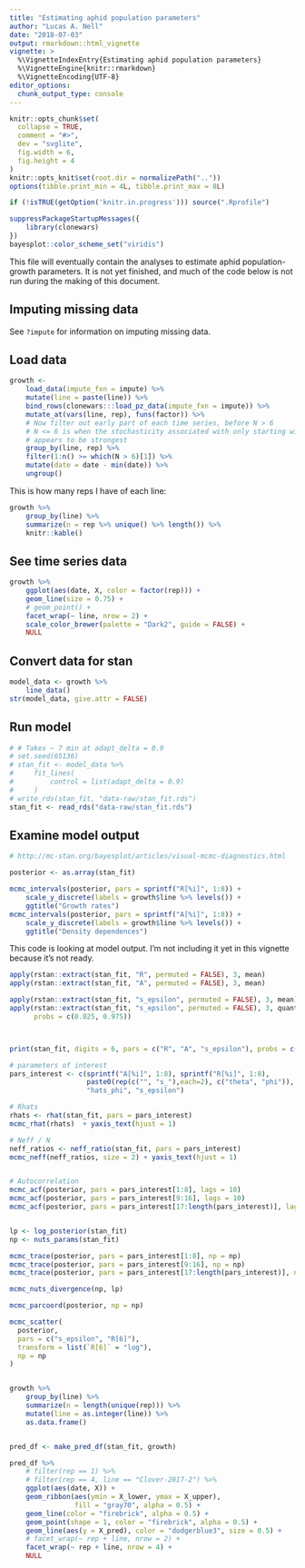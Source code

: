 ```yaml
---
title: "Estimating aphid population parameters"
author: "Lucas A. Nell"
date: "2018-07-03"
output: rmarkdown::html_vignette
vignette: >
  %\VignetteIndexEntry{Estimating aphid population parameters}
  %\VignetteEngine{knitr::rmarkdown}
  %\VignetteEncoding{UTF-8}
editor_options: 
  chunk_output_type: console
---
```


```r
knitr::opts_chunk$set(
  collapse = TRUE,
  comment = "#>",
  dev = "svglite", 
  fig.width = 6,
  fig.height = 4
)
knitr::opts_knit$set(root.dir = normalizePath(".."))
options(tibble.print_min = 4L, tibble.print_max = 8L)
```
```r
if (!isTRUE(getOption('knitr.in.progress'))) source(".Rprofile")
```

```r
suppressPackageStartupMessages({
    library(clonewars)
})
bayesplot::color_scheme_set("viridis")
```


This file will eventually contain the analyses to estimate aphid population-growth
parameters.
It is not yet finished, and much of the code below is not run during the making of
this document.


## Imputing missing data

See `?impute` for information on imputing missing data.


## Load data

```r
growth <- 
    load_data(impute_fxn = impute) %>%
    mutate(line = paste(line)) %>% 
    bind_rows(clonewars:::load_pz_data(impute_fxn = impute)) %>% 
    mutate_at(vars(line, rep), funs(factor)) %>% 
    # Now filter out early part of each time series, before N > 6
    # N <= 6 is when the stochasticity associated with only starting with 2 adults
    # appears to be strongest
    group_by(line, rep) %>% 
    filter(1:n() >= which(N > 6)[1]) %>%
    mutate(date = date - min(date)) %>%
    ungroup()
```

This is how many reps I have of each line:

```r
growth %>% 
    group_by(line) %>% 
    summarize(n = rep %>% unique() %>% length()) %>% 
    knitr::kable()
```




## See time series data

```r
growth %>% 
    ggplot(aes(date, X, color = factor(rep))) +
    geom_line(size = 0.75) +
    # geom_point() +
    facet_wrap(~ line, nrow = 2) +
    scale_color_brewer(palette = "Dark2", guide = FALSE) +
    NULL
```






## Convert data for stan

```r
model_data <- growth %>% 
    line_data()
str(model_data, give.attr = FALSE)
```


## Run model

```r
# # Takes ~ 7 min at adapt_delta = 0.9
# set.seed(65136)
# stan_fit <- model_data %>%
#     fit_lines(
#         control = list(adapt_delta = 0.9)
#     )
# write_rds(stan_fit, "data-raw/stan_fit.rds")
stan_fit <- read_rds("data-raw/stan_fit.rds")
```


## Examine model output


```r

# http://mc-stan.org/bayesplot/articles/visual-mcmc-diagnostics.html

posterior <- as.array(stan_fit)

mcmc_intervals(posterior, pars = sprintf("R[%i]", 1:8)) +
    scale_y_discrete(labels = growth$line %>% levels()) +
    ggtitle("Growth rates")
mcmc_intervals(posterior, pars = sprintf("A[%i]", 1:8)) +
    scale_y_discrete(labels = growth$line %>% levels()) +
    ggtitle("Density dependences")
```


This code is looking at model output. I'm not including it yet in this vignette because
it's not ready.


```r
apply(rstan::extract(stan_fit, "R", permuted = FALSE), 3, mean)
apply(rstan::extract(stan_fit, "A", permuted = FALSE), 3, mean)

apply(rstan::extract(stan_fit, "s_epsilon", permuted = FALSE), 3, mean)
apply(rstan::extract(stan_fit, "s_epsilon", permuted = FALSE), 3, quantile,
      probs = c(0.025, 0.975))



print(stan_fit, digits = 6, pars = c("R", "A", "s_epsilon"), probs = c())

# parameters of interest
pars_interest <- c(sprintf("A[%i]", 1:8), sprintf("R[%i]", 1:8),
                   paste0(rep(c("", "s_"),each=2), c("theta", "phi")),
                   "hats_phi", "s_epsilon")

# Rhats
rhats <- rhat(stan_fit, pars = pars_interest)
mcmc_rhat(rhats)  + yaxis_text(hjust = 1)

# Neff / N
neff_ratios <- neff_ratio(stan_fit, pars = pars_interest)
mcmc_neff(neff_ratios, size = 2) + yaxis_text(hjust = 1)


# Autocorrelation
mcmc_acf(posterior, pars = pars_interest[1:8], lags = 10)
mcmc_acf(posterior, pars = pars_interest[9:16], lags = 10)
mcmc_acf(posterior, pars = pars_interest[17:length(pars_interest)], lags = 10)


lp <- log_posterior(stan_fit)
np <- nuts_params(stan_fit)

mcmc_trace(posterior, pars = pars_interest[1:8], np = np)
mcmc_trace(posterior, pars = pars_interest[9:16], np = np)
mcmc_trace(posterior, pars = pars_interest[17:length(pars_interest)], np = np)

mcmc_nuts_divergence(np, lp)

mcmc_parcoord(posterior, np = np)

mcmc_scatter(
  posterior,
  pars = c("s_epsilon", "R[6]"),
  transform = list(`R[6]` = "log"),
  np = np
)


growth %>% 
    group_by(line) %>% 
    summarize(n = length(unique(rep))) %>% 
    mutate(line = as.integer(line)) %>% 
    as.data.frame()


pred_df <- make_pred_df(stan_fit, growth)

pred_df %>%
    # filter(rep == 1) %>% 
    # filter(rep == 4, line == "Clover-2017-2") %>%
    ggplot(aes(date, X)) +
    geom_ribbon(aes(ymin = X_lower, ymax = X_upper),
                fill = "gray70", alpha = 0.5) +
    geom_line(color = "firebrick", alpha = 0.5) +
    geom_point(shape = 1, color = "firebrick", alpha = 0.5) +
    geom_line(aes(y = X_pred), color = "dodgerblue3", size = 0.5) +
    # facet_wrap(~ rep + line, nrow = 2) +
    facet_wrap(~ rep + line, nrow = 4) +
    NULL



```


